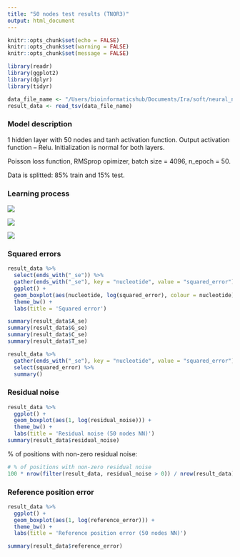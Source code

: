 ```yaml
---
title: "50 nodes test results (TNOR3)"
output: html_document
---
```


```r
knitr::opts_chunk$set(echo = FALSE)
knitr::opts_chunk$set(warning = FALSE)
knitr::opts_chunk$set(message = FALSE)
```

```r
library(readr)
library(ggplot2)
library(dplyr)
library(tidyr)

data_file_name <- "/Users/bioinformaticshub/Documents/Ira/soft/neural_net/rna-editing/neural_net/50nodes_test.tsv"
result_data <- read_tsv(data_file_name)
```

### Model description

1 hidden layer with 50 nodes and tanh activation function. Output activation function -- Relu. Initialization is normal for both layers.

Poisson loss function, RMSprop opimizer, batch size = 4096, n_epoch = 50. 

Data is splitted: 85% train and 15% test.

### Learning process

![](/Users/bioinformaticshub/Documents/Ira/soft/neural_net/plots/test_50/50nodes_learning_loss.png)

![](/Users/bioinformaticshub/Documents/Ira/soft/neural_net/plots/test_50/50nodes_learning_mse.png)

![](/Users/bioinformaticshub/Documents/Ira/soft/neural_net/plots/test_50/50nodes_learning_mrn.png)

### Squared errors

```r
result_data %>%
  select(ends_with("_se")) %>%
  gather(ends_with("_se"), key = "nucleotide", value = "squared_error") %>%
  ggplot() +
  geom_boxplot(aes(nucleotide, log(squared_error), colour = nucleotide)) +
  theme_bw() +
  labs(title = 'Squared error')
```

```r
summary(result_data$A_se)
summary(result_data$G_se)
summary(result_data$C_se)
summary(result_data$T_se)

result_data %>%
  gather(ends_with("_se"), key = "nucleotide", value = "squared_error") %>%
  select(squared_error) %>%
  summary()
```

### Residual noise

```r
result_data %>%
  ggplot() +
  geom_boxplot(aes(1, log(residual_noise))) +
  theme_bw() +
  labs(title = 'Residual noise (50 nodes NN)')
summary(result_data$residual_noise)
```

% of positions with non-zero residual noise:

```r
# % of positions with non-zero residual noise
100 * nrow(filter(result_data, residual_noise > 0)) / nrow(result_data)
```

### Reference position error

```r
result_data %>%
  ggplot() +
  geom_boxplot(aes(1, log(reference_error))) +
  theme_bw() +
  labs(title = 'Reference position error (50 nodes NN)')
```

```r
summary(result_data$reference_error)
```

```r
```